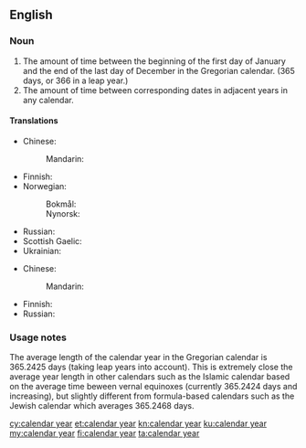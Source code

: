 ==English==

===Noun===
{{wikipedia}}
{{en-noun|head=[[calendar]] [[year]]}}

# The amount of time between the beginning of the first day of January and the end of the last day of December in the Gregorian calendar. (365 days, or 366 in a leap year.)
# The amount of time between corresponding dates in adjacent years in any calendar.

====Translations====
{{trans-top|time between 1st January and 31st December}}
* Chinese: 
*: Mandarin: {{t-needed|cmn}}
* Finnish: {{t-needed|fi}}
* Norwegian:
*: Bokmål: {{t|nb|kalenderår|n}}
*: Nynorsk: {{t|nn|kalenderår|n}}
{{trans-mid}}
* Russian: {{t|ru|календарный год|sc=Cyrl}}
* Scottish Gaelic: {{t|gd|bliadhna mìosachain|f}}
* Ukrainian: {{t|uk|календарний рік|m}}
{{trans-bottom}}

{{trans-top|time between corresponding dates in adjacent years}}
* Chinese: 
*: Mandarin: {{t-needed|cmn}}
{{trans-mid}}
* Finnish: {{t-needed|fi}}
* Russian: {{t-needed|ru}}
{{trans-bottom}}

===Usage notes===
The average length of the calendar year in the Gregorian calendar is 365.2425 days (taking leap years into account).  This is extremely close the average year length in other calendars such as the Islamic calendar based on the average time beween vernal equinoxes (currently 365.2424 days and increasing), but slightly different from formula-based calendars such as the Jewish calendar which averages 365.2468 days.

[[cy:calendar year]]
[[et:calendar year]]
[[kn:calendar year]]
[[ku:calendar year]]
[[my:calendar year]]
[[fi:calendar year]]
[[ta:calendar year]]